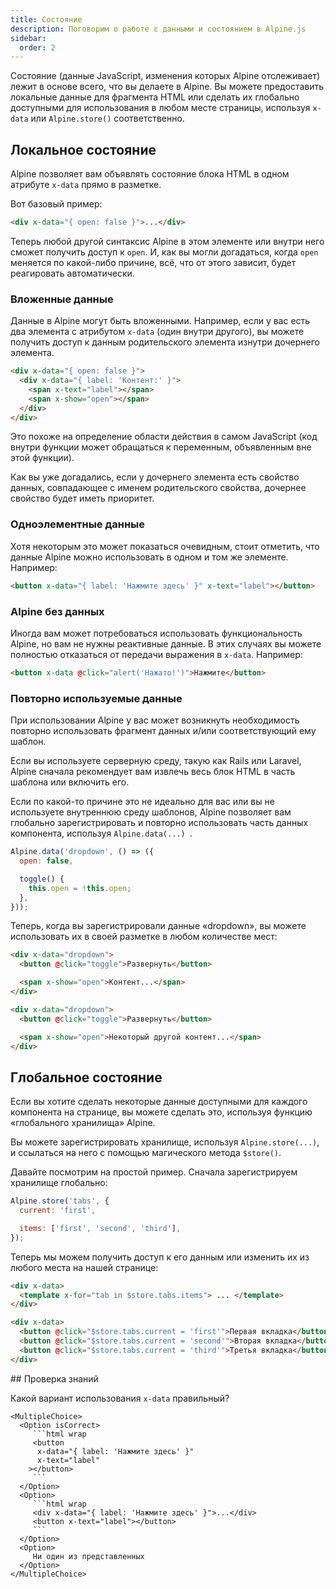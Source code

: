 ```yaml
---
title: Состояние
description: Поговорим о работе с данными и состоянием в Alpine.js
sidebar:
  order: 2
---
```



Состояние (данные JavaScript, изменения которых Alpine отслеживает) лежит в основе всего, что вы делаете в Alpine. Вы можете предоставить локальные данные для фрагмента HTML или сделать их глобально доступными для использования в любом месте страницы, используя `x-data` или `Alpine.store()` соответственно.

## Локальное состояние

Alpine позволяет вам объявлять состояние блока HTML в одном атрибуте `x-data` прямо в разметке.

Вот базовый пример:

```html
<div x-data="{ open: false }">...</div>
```

Теперь любой другой синтаксис Alpine в этом элементе или внутри него сможет получить доступ к `open`. И, как вы могли догадаться, когда `open` меняется по какой-либо причине, всё, что от этого зависит, будет реагировать автоматически.

<LinkCard title="Подробнее об <strong>x-data</strong>" href="/directives/data" />

### Вложенные данные

Данные в Alpine могут быть вложенными. Например, если у вас есть два элемента с атрибутом `x-data` (один внутри другого), вы можете получить доступ к данным родительского элемента изнутри дочернего элемента.

```html
<div x-data="{ open: false }">
  <div x-data="{ label: 'Контент:' }">
    <span x-text="label"></span>
    <span x-show="open"></span>
  </div>
</div>
```

Это похоже на определение области действия в самом JavaScript (код внутри функции может обращаться к переменным, объявленным вне этой функции).

Как вы уже догадались, если у дочернего элемента есть свойство данных, совпадающее с именем родительского свойства, дочернее свойство будет иметь приоритет.

### Одноэлементные данные

Хотя некоторым это может показаться очевидным, стоит отметить, что данные Alpine можно использовать в одном и том же элементе. Например:

```html
<button x-data="{ label: 'Нажмите здесь' }" x-text="label"></button>
```

### Alpine без данных

Иногда вам может потребоваться использовать функциональность Alpine, но вам не нужны реактивные данные. В этих случаях вы можете полностью отказаться от передачи выражения в `x-data`. Например:

```html
<button x-data @click="alert('Нажато!')">Нажмите</button>
```

### Повторно используемые данные

При использовании Alpine у ​​вас может возникнуть необходимость повторно использовать фрагмент данных и/или соответствующий ему шаблон.

Если вы используете серверную среду, такую ​​​​как Rails или Laravel, Alpine сначала рекомендует вам извлечь весь блок HTML в часть шаблона или включить его.

Если по какой-то причине это не идеально для вас или вы не используете внутреннюю среду шаблонов, Alpine позволяет вам глобально зарегистрировать и повторно использовать часть данных компонента, используя `Alpine.data(...) `.

```js
Alpine.data('dropdown', () => ({
  open: false,

  toggle() {
    this.open = !this.open;
  },
}));
```

Теперь, когда вы зарегистрировали данные «dropdown», вы можете использовать их в своей разметке в любом количестве мест:

```html
<div x-data="dropdown">
  <button @click="toggle">Развернуть</button>

  <span x-show="open">Контент...</span>
</div>

<div x-data="dropdown">
  <button @click="toggle">Развернуть</button>

  <span x-show="open">Некоторый другой контент...</span>
</div>
```

<LinkCard title="Подробнее об <strong>Alpine.data()</strong>" href="/globals/alpine-data" />

## Глобальное состояние

Если вы хотите сделать некоторые данные доступными для каждого компонента на странице, вы можете сделать это, используя функцию «глобального хранилища» Alpine.

Вы можете зарегистрировать хранилище, используя `Alpine.store(...)`, и ссылаться на него с помощью магического метода `$store()`.

Давайте посмотрим на простой пример. Сначала зарегистрируем хранилище глобально:

```js
Alpine.store('tabs', {
  current: 'first',

  items: ['first', 'second', 'third'],
});
```

Теперь мы можем получить доступ к его данным или изменить их из любого места на нашей странице:

```html
<div x-data>
  <template x-for="tab in $store.tabs.items"> ... </template>
</div>

<div x-data>
  <button @click="$store.tabs.current = 'first'">Первая вкладка</button>
  <button @click="$store.tabs.current = 'second'">Вторая вкладка</button>
  <button @click="$store.tabs.current = 'third'">Третья вкладка</button>
</div>
```

<LinkCard title="Подробнее об <strong>Alpine.store()</strong>" href="/globals/alpine-store" />

<Box icon="question-mark">
## Проверка знаний

Какой вариант использования `x-data` правильный?

    <MultipleChoice>
      <Option isCorrect>
         ```html wrap
         <button
          x-data="{ label: 'Нажмите здесь' }"
          x-text="label"
        ></button>
         ```
      </Option>
      <Option>
         ```html wrap
         <div x-data="{ label: 'Нажмите здесь' }">...</div>
         <button x-text="label"></button>
         ```
      </Option>
      <Option>
         Ни один из представленных
      </Option>
    </MultipleChoice>

</Box>